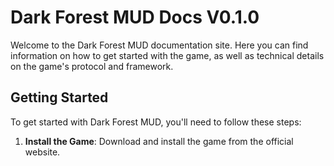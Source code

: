 # Dark Forest MUD Docs V0.1.0

Welcome to the Dark Forest MUD documentation site. Here you can find information on how to get started with the game, as well as technical details on the game's protocol and framework.

## Getting Started

To get started with Dark Forest MUD, you'll need to follow these steps:

1. **Install the Game**: Download and install the game from the official website.
